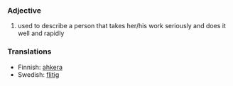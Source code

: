===Adjective===
#used to describe a person that takes her/his work seriously and does it well and rapidly

===Translations===
*Finnish: [[ahkera]]
*Swedish: [[flitig]]